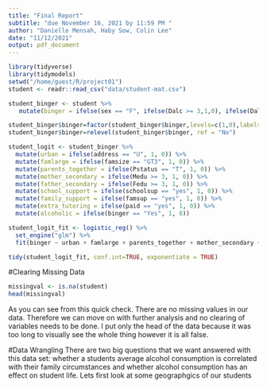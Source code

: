 ```yaml
---
title: "Final Report"
subtitle: "due November 16, 2021 by 11:59 PM "
author: "Danielle Mensah, Haby Sow, Colin Lee"
date: "11/12/2021"
output: pdf_document
---
```


```r
library(tidyverse)
library(tidymodels)
setwd("/home/guest/R/project01")
student <- readr::read_csv("data/student-mat.csv")

student_binger <- student %>%
   mutate(binger = ifelse(sex == "F", ifelse(Dalc >= 3,1,0), ifelse(Dalc >= 4, 1, 0)))

student_binger$binger=factor(student_binger$binger,levels=c(1,0),labels=c("Yes","No"))
student_binger$binger=relevel(student_binger$binger, ref = "No")

```

```r
student_logit <- student_binger %>%
  mutate(urban = ifelse(address == "U", 1, 0)) %>%
  mutate(famlarge = ifelse(famsize == "GT3", 1, 0)) %>%
  mutate(parents_together = ifelse(Pstatus == "T", 1, 0)) %>%
  mutate(mother_secondary = ifelse(Medu >= 3, 1, 0)) %>%
  mutate(father_secondary = ifelse(Fedu >= 3, 1, 0)) %>%
  mutate(school_support = ifelse(schoolsup == "yes", 1, 0)) %>%
  mutate(family_support = ifelse(famsup == "yes", 1, 0)) %>%
  mutate(extra_tutoring = ifelse(paid == "yes", 1, 0)) %>%
  mutate(alcoholic = ifelse(binger == "Yes", 1, 0))

student_logit_fit <- logistic_reg() %>%
  set_engine("glm") %>%
  fit(binger ~ urban + famlarge + parents_together + mother_secondary + father_secondary + school_support + family_support + extra_tutoring, data = student_logit, family = "binomial")

tidy(student_logit_fit, conf.int=TRUE, exponentiate = TRUE)
```

#Clearing Missing Data
```r
missingval <- is.na(student)
head(missingval)
```
As you can see from this quick check. There are no missing values in our data. Therefore we can move on with further analysis and no clearing of variables needs to be done. I put only the head of the data because it was too long to visually see the whole thing however it is all false.

#Data Wrangling
There are two big questions that we want answered with this data set: whether a students average alcohol consumption is correlated with their family circumstances and whether alcohol consumption has an effect on student life. Lets first look at some geographgics of our students
```r

```



